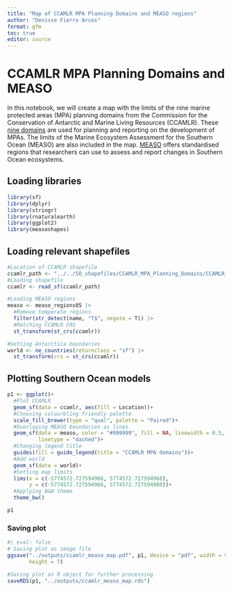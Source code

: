 ```yaml
---
title: "Map of CCAMLR MPA Planning Domains and MEASO regions"
author: "Denisse Fierro Arcos"
format: gfm
toc: true
editor: source
---
```


# CCAMLR MPA Planning Domains and MEASO
In this notebook, we will create a map with the limits of the nine marine protected areas (MPA) planning domains from the Commission for the Conservation of Antarctic and Marine Living Resources (CCAMLR). These [nine domains](https://www.ccamlr.org/en/science/mpa-planning-domains) are used for planning and reporting on the development of MPAs. The limits of the Marine Ecosystem Assessment for the Southern Ocean (MEASO) are also included in the map. [MEASO](https://sokiaq.atlassian.net/wiki/spaces/MEASO/overview) offers standardised regions that researchers can use to assess and report changes in Southern Ocean ecosystems.  
  
## Loading libraries
  
```r
library(sf)
library(dplyr)
library(stringr)
library(rnaturalearth)
library(ggplot2)
library(measoshapes)
```
  
## Loading relevant shapefiles
  
```r
#Location of CCAMLR shapefile
ccamlr_path <- "../../SO_shapefiles/CCAMLR_MPA_Planning_Domains/CCAMLR_MPA_Planning_Domains.shp"
#Loading shapefile
ccamlr <- read_sf(ccamlr_path) 

#Loading MEASO regions
measo <- measo_regions05 |> 
  #Remove temperate regions
  filter(str_detect(name, "T$", negate = T)) |> 
  #Matching CCAMLR CRS
  st_transform(st_crs(ccamlr))

#Getting Antarctica boundaries
world <- ne_countries(returnclass = "sf") |> 
  st_transform(crs = st_crs(ccamlr))
```
  
## Plotting Southern Ocean models 
  
```r
p1 <- ggplot()+
  #Plot CCAMLR
  geom_sf(data = ccamlr, aes(fill = Location))+
  #Choosing colourbling friendly palette
  scale_fill_brewer(type = "qual", palette = "Paired")+
  #Overlaying MEASO boundaries as lines
  geom_sf(data = measo, color = "#999999", fill = NA, linewidth = 0.5, 
          linetype = "dashed")+
  #Changing legend title
  guides(fill = guide_legend(title = "CCAMLR MPA domains"))+
  #Add world
  geom_sf(data = world)+
  #Setting map limits
  lims(x = c(-5774572.727594968, 5774572.727594968), 
       y = c(-5774572.727594968, 5774572.727594968))+
  #Applying B&W theme
  theme_bw()

p1
```
  
### Saving plot
  
```r
#| eval: false
# Saving plot as image file
ggsave("../outputs/ccamlr_measo_map.pdf", p1, device = "pdf", width = 9,
       height = 7)

#Saving plot as R object for further processing
saveRDS(p1, "../outputs/ccamlr_measo_map.rds")
```

